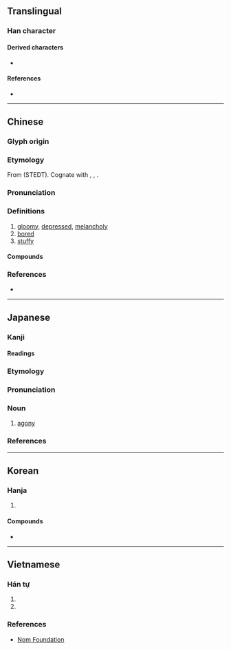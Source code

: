 {{also|闷}}
{{character info}}
==Translingual==

===Han character===
{{Han char|rn=61|rad=心|as=08|sn=12|four=77337|canj=ANP|ids=⿵門心}}

====Derived characters====
*{{l|mul|䉍}}

====References====
* {{Han ref|kx=1333.091|dkj=10729|dj=0722.090|hdz=74291.040|uh=60B6|ud=24758|bh=B465|bd=46181}}

----

==Chinese==
{{zh-forms|s=闷}}

===Glyph origin===
{{Han etym}}
{{Han compound|門|心|c1=p|c2=s|ls=psc}}

===Etymology===
From {{inh|zh|sit-pro|*s-mun||dark}} (STEDT). Cognate with {{och-l|昏|dusk; dark}}, {{cog|bo|མུན་པ||darkness}}, {{cog|my|မှုန်||dim; gloomy}}.

===Pronunciation===
{{zh-pron
|m=mèn,mēn
|m_note=mèn - literal (“bored, gloomy, depressed”); mēn - vernacular (“stuffy”)
|ma=Zh-mèn.ogg
|m-s=
|c=mun6
|c-t=
|g=
|h=pfs=mun
|j=
|mb=
|md=
|mn=būn
|mn-t=bhung7
|w=
|x=
|mc=y
|oc=y
|cat=a
}}
{{zh-attn-split}}

===Definitions===
{{zh-hanzi}}

# [[gloomy]], [[depressed]], [[melancholy]]
# [[bored]]
# [[stuffy]]

====Compounds====
{{zh-der|悶汗|悶虧|悶悶不已|悶亂|不悶|悶厭厭|憂悶|悶人|悶昏昏|悶淹淹|悶雷|悶聲不響|愁悶|愁山悶海|悶錶|悶酒|悶沌沌|悶沉沉|悶棍|悶板|悶損|悶悶渴渴|悶悶不樂|悶得慌|悶弓兒|悶坐|悶不作聲|悶葫蘆罐|悶悶|悶頭|悶熱|悶懨懨|受悶氣|悶氣|悶倦|悶葫蘆|悶不吭聲|悶瞀|悶騰騰|悶香|悶信|悶數錢糧|悶子車|懊悶|沉悶|憋悶|溼悶|滯悶|打悶雷|氣悶|發悶|生悶氣|散悶|猜悶兒|消愁解悶|煩悶|消愁釋悶|打悶葫蘆|打悶棍|排悶|納悶|鬱悶|頭昏腦悶|鱉悶|鬥悶子|脫悶|藏悶兒|遣悶|苦悶|適悶|逗悶子|迷留悶亂|解悶破寂|解悶}}

===References===
* {{R:twedu|A01384}}

{{zh-cat|Intermediate}}

----

==Japanese==

===Kanji===
{{ja-kanji|grade=|rs=心08}}

====Readings====
{{ja-readings
|goon=もん
|kanon=ぼん
|kun=もだ-える<もだ-える<もだ-𛀁る
}}

===Etymology===
{{ja-kanjitab|もん|yomi=goon}}
{{rfe|ja}}

===Pronunciation===
{{ja-pron|yomi=goon|もん|acc=1|acc_ref=DJR}}

===Noun===
{{ja-noun|もん}}

# [[agony]]

===References===
<references/>

----

==Korean==

===Hanja===
{{ko-hanja|답답하다|답답할|민}}

# {{hanja form of|민|[[agony]]}}

====Compounds====
* {{ko-l|고민|[[agony]], [[anguish]], [[worry]], [[trouble]]|苦悶}}

----

==Vietnamese==

===Hán tự===
{{vi-readings|reading=, mụn-gdhn|rs=心08}}

{{vi-readings|rs=心08
|hanviet=muộn-tdcntd;gdhn;Trần (1999);btcn;Nguyễn (1974);Thiều Chửu (1942);bonet;genibrel, môn-Nguyễn (1974)
|nom=muốn-tdcntd;bonet;genibrel, mụn-gdhn
}}

# {{han tu form of|muộn|[[sad]], [[sorrowful]]}}
# {{Nom form of|muốn|to [[want]], to [[desire]]}}

===References===
<references/>
* [http://www.nomfoundation.org/common/nom_details.php?codepoint=60b6&img=1&uiLang=vn Nom Foundation]